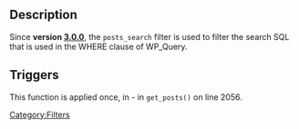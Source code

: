 ==Description==
Since <b>version [[Version_3.0.0|3.0.0]]</b>, the <code>posts_search</code> filter is used to filter the search SQL that is used in the WHERE clause of WP_Query.

== Triggers ==
This function is applied once, in {{Trac|wp-includes/class-wp-query.php|trunk|2056}} - in <tt>get_posts()</tt> on line 2056.

{{Stub}}
[[Category:Filters]]